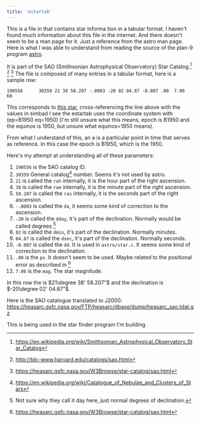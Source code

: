 ```yaml
---
title: 'estartab'
---
```



This is a file in <L name='plan-9' from='estartab' /> that contains star informa
tion in a tabular format. I haven't found much information about this file in 
the internet. And there doesn't seem to be a man page for it. Just a reference
from the astro man page. Here is what I was able to understand from reading the 
source of
the plan-9 program 
[astro](https://github.com/9fans/plan9port/blob/master/src/cmd/astro/stars.c#L39-L64).

It is part of the SAO (Smithsonian Astrophysical Observatory) Star Catalog.[^1] [^2] [^3]
The file is composed of many entries in a tabular format, here is a sample row:

```
190556      30359 21 38 58.207 -.0003 -20 02 04.87 -0.007 .00  7.06  K0
```

This corresponds to [this star](http://simbad.cds.unistra.fr/simbad/sim-basic?Ident=SAO+190556&submit=SIMBAD+search), 
cross-referencing the line above with the values in simbad I see the estartab
uses the <L name='fk4' from='estartab' /> coordinate system with (ep=B1950 eq=1950)
[I'm still unsure what this means, epoch is B1950 and the equinox is 1950, but unsure
what equinox=1950 means).

From what I understand of this, an a<L name='astronomy-epoch' from='estartab' /> is a 
particular point in time that serves as reference. In this case the epoch is B1950, which is 
the <L name='besselian-year' from='estartab' /> 1950.

Here's my attempt at understanding all of these parameters:

1. `190556` is the SAO catalog ID.
2. `30359` General catalog[^5] number. Seems it's not used by astro.
3. `21` is called the `rah` internally, it is the hour part of the right ascension.
4. `38` is called the `ram` internally, it is the minute part of the right ascension.
5. `58.207` is called the `ras` internally, it is the seconds part of the right ascension.
6. `-.0003` is called the `da`, it seems some kind of correction to the ascension.
7. `-20` is called the `dday`, it's part of the declination. Normally would be called degrees [^4]
8. `02` is called the `dmin`, it's part of the declination. Normally minutes.
9. `04.87` is called the `dsec`, it's part of the declination. Normally seconds.
10. `-0.007` is called the `dd`. It is used in `astro/star.c`. It seems some kind of correction to the declination.
11. `.00` is the `px`. It doesn't seem to be used. Maybe related to the positional error as described in [^3]
12. `7.06` is the `mag`. The star magnitude.

In this row the <L name='right-ascension' from='estartab' /> is $21\degree 38'  58.207"$ and the
declination is $-20\degree 02' 04.87"$.

Here is the SAO catalogue translated to J2000: https://heasarc.gsfc.nasa.gov/FTP/heasarc/dbase/dump/heasarc_sao.tdat.gz

This is being used in the <L name='astronomicon' from='estartab' /> star finder program I'm building.

[^1]: https://en.wikipedia.org/wiki/Smithsonian_Astrophysical_Observatory_Star_Catalog
[^2]: http://tdc-www.harvard.edu/catalogs/sao.html
[^3]: https://heasarc.gsfc.nasa.gov/W3Browse/star-catalog/sao.html
[^4]: Not sure why they call it day here, just normal degrees of declination.
[^5]: https://en.wikipedia.org/wiki/Catalogue_of_Nebulae_and_Clusters_of_Stars
